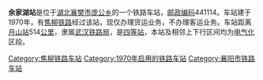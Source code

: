 {{noteTA
|1=zh-cn:始发车次; zh-hk:列車班次;
|2=zh-cn:车次; zh-hk:班次;
}}
{{Infobox China railway station
|车站名称 = 余家湖站
|图片 = 
|图片介绍 = 
|车站拼音 = Yujiahu
|英文名称 = Yujiahu Railway Station
|车站代码 = 44450<ref>{{cite book|title=中华人民共和国铁路车站代码（GB/T 10302-2010）|publisher=中国标准出版社|year=2010|isbn=155066140495|ignore-isbn-error=true|pages=45}}</ref>
|电报码 = 
|拼音码 = 
|车站位置 = [[湖北|湖北]][[襄樊市|襄樊市]]
|归属 = [[武汉铁路局|武汉铁路局]]
|车站等级 = [[四等站_(中铁)|四等站]]
|线路 = [[焦柳铁路|焦柳铁路]]
}}
'''余家湖站'''是位于[[湖北|湖北]][[襄樊市|襄樊市]][[庞公乡|庞公乡]]的一个铁路车站，[[邮政编码|邮政编码]]441114。车站建于1970年，有[[焦柳铁路|焦柳铁路]]经过该站，现仅办理货运业务，不办理客运业务。车站距离[[月山站|月山站]]514[[公里|公里]]，隶属[[武汉铁路局|武汉铁路局]]，是[[四等站_(中铁)|四等站]]，本站及相邻上下行区间均为[[电气化|电气化]]区段。

{{start rail box}}
{{s-inop|[[襄阳南站|襄阳南站]]}}
{{s-line|[[焦柳铁路|焦柳铁路]]}}
{{s-inop|[[王树岗站|王树岗站]]}}
{{end box}}
{{焦柳铁路}}
{{铁路车站小作品}}
{{湖北小作品}}

[[Category:焦柳铁路车站|Category:焦柳铁路车站]]
[[Category:1970年启用的铁路车站|Category:1970年启用的铁路车站]]
[[Category:襄阳市铁路车站|Category:襄阳市铁路车站]]
